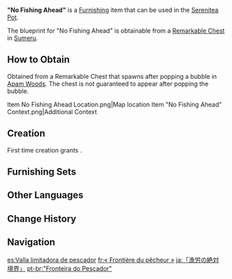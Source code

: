 {{Furnishing Infobox
|id             = 371236
|image          = Item "No Fishing Ahead".png
|category       = Outdoor Furnishing
|subcategory    = Fence
|quality        = 2
|adeptal_energy = 30
|load           = 35
|reduced_load   = 24
|description    = This simple fence is crafted with [[Brightwood]] and vines, and has two triangular patterns on it. It is said that to maintain ecological balance, [[Forest Watchers]] once erected these fences around no-fishing zones. But only failing ecosystems require such protection, and those are rather rare in [[Sumeru]] nowadays. Therefore, these fences are treated as boundary markers most of the time.
|mention        = Forest Rangers
|blueprint      = Remarkable Chest
|source1        = 
}}
'''"No Fishing Ahead"''' is a [[Furnishing]] item that can be used in the [[Serenitea Pot]].

The blueprint for "No Fishing Ahead" is obtainable from a [[Remarkable Chest]] in [[Sumeru]].

==How to Obtain==
Obtained from a Remarkable Chest that spawns after popping a bubble in [[Apam Woods]]. The chest is not guaranteed to appear after popping the bubble.
<gallery>
Item No Fishing Ahead Location.png|Map location
Item "No Fishing Ahead" Context.png|Additional Context
</gallery>

==Creation==
First time creation grants {{Item|Trust|24|x=30}}.
{{Recipe
|type = Creation
|time = 12h
|Brightwood = 4
|sort = Brightwood
}}

==Furnishing Sets==
{{Craft Usage|type=Furnishing Set}}

==Other Languages==
{{Other Languages
|en       = "No Fishing Ahead"
|zhs      = 「渔采的绝对界线」
|zhs_rm   = "Yúcǎi de Juéduì Jièxiàn"
|zht      = 「漁採的絕對界線」
|zht_rm   = "Yúcǎi de Juéduì Jièxiàn"
|zh_tl    = "The Absolute Limit of Fishing"
|ja       = 「漁労の絶対境界」
|ja_rm    = "Gyorou no Zettai Kyoukai"
|ja_tl    = "The Absolute Limit of Fishing"
|ko       = 「어부 활동 금지 구역」
|ko_tl    = "Fisher Activity Prohibition Zone"
|es       = Valla limitadora de pescador
|es_tl    = Fisherman Boundary Fence
|fr       = «&nbsp;Frontière du pêcheur&nbsp;»
|fr_tl    = "Fisher's Border"
|ru       = Рыбацкая ограда
|ru_tl    = Fishing Border
|th       = "เขตห้ามล่าจับ"
|th_rm    = "Khet Ham La Chap"
|th_tl    = 
|vi       = Giới Hạn Đánh Bắt
|vi_tl    = Limit of Fishing
|de       = „Grenzen des Fischers“
|de_tl    = "Fisher's Border"
|id       = Garis-Bawah Nelayan
|id_tl    = Fisher's Underline
|pt       = "Fronteira do Pescador"
|pt_tl    = 
|tr       = "Balık Tutmak Yasak"
|tr_tl    = 
|it       = Divieto di pesca
|it_tl    = No Fishing
}}

==Change History==
{{Change History|3.0}}

==Navigation==
{{Furnishing Navbox|exterior}}

[[es:Valla limitadora de pescador]]
[[fr:« Frontière du pêcheur »]]
[[ja:「漁労の絶対境界」]]
[[pt-br:"Fronteira do Pescador"]]
